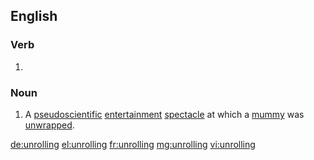 ==English==

===Verb===
{{head|en|present participle}}

# {{present participle of|unroll|lang=en|nocat=1}}

===Noun===
{{en-noun}}

# {{lb|en|historical}} A [[pseudoscientific]] [[entertainment]] [[spectacle]] at which a [[mummy]] was [[unwrap]]ped.

[[de:unrolling]]
[[el:unrolling]]
[[fr:unrolling]]
[[mg:unrolling]]
[[vi:unrolling]]